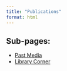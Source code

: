 ```yaml
---
title: "Publications"
format: html
---
```


## Sub-pages:

-   [Past Media](https://pifsc-protected-species-division.github.io/MTBAP-Landing-Page/content/turtlemedia.html)
-   [Library Corner](https://pifsc-protected-species-division.github.io/MTBAP-Landing-Page/content/TurtleLibraryCorner.html)

